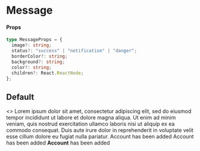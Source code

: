
<Meta title="Components/Message" component={Message} />

# Message

#### Props

```typescript
type MessageProps = {
  image?: string;
  status?: "success" | "notification" | "danger";
  borderColor?: string;
  background?: string;
  color?: string;
  children?: React.ReactNode;
};
```

## Default

<Preview>
  <Story name="default">
    <>
      <Message status="success" image="SUCCESS">
        Lorem ipsum dolor sit amet, consectetur adipiscing elit, sed do eiusmod
        tempor incididunt ut labore et dolore magna aliqua. Ut enim ad minim
        veniam, quis nostrud exercitation ullamco laboris nisi ut aliquip ex ea
        commodo consequat. Duis aute irure dolor in reprehenderit in voluptate
        velit esse cillum dolore eu fugiat nulla pariatur.
      </Message>
      <Spacer height="1rem" />
      <Message status="danger" image="DANGER">
        Account has been added
      </Message>
      <Spacer height="1rem" />
      <Message status="notification" image="NOTIFY">
        Account has been added
      </Message>
      <Spacer height="1rem" />
      <Message status="danger" background="#F5B7B1" color="#B03A2E">
        <strong>Account</strong> has been added
      </Message>
    </>
  </Story>
</Preview>
